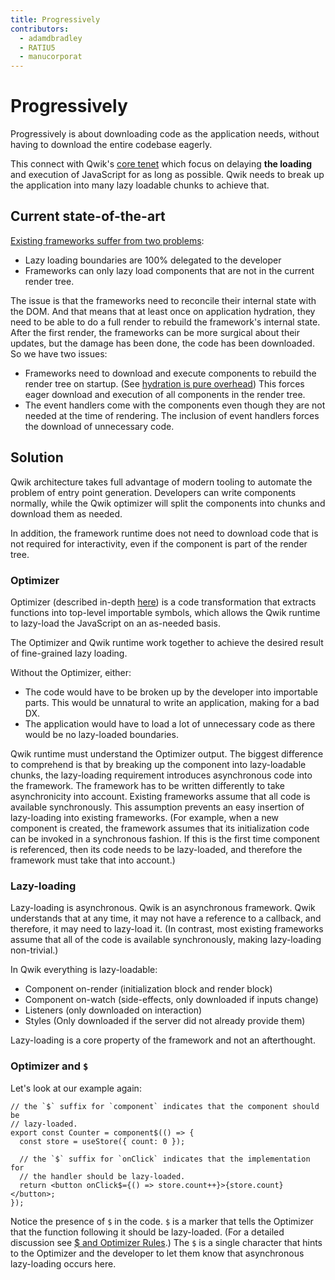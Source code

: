 ```yaml
---
title: Progressively
contributors:
  - adamdbradley
  - RATIU5
  - manucorporat
---
```


# Progressively

Progressively is about downloading code as the application needs, without having to download the entire codebase eagerly.

This connect with Qwik's [core tenet](../../think-qwik/index.mdx) which focus on delaying **the loading** and execution of JavaScript for as long as possible. Qwik needs to break up the application into many lazy loadable chunks to achieve that.

## Current state-of-the-art

[Existing frameworks suffer from two problems](https://www.builder.io/blog/dont-blame-the-developer-for-what-the-frameworks-did):

- Lazy loading boundaries are 100% delegated to the developer
- Frameworks can only lazy load components that are not in the current render tree.

The issue is that the frameworks need to reconcile their internal state with the DOM. And that means that at least once on application hydration, they need to be able to do a full render to rebuild the framework's internal state. After the first render, the frameworks can be more surgical about their updates, but the damage has been done, the code has been downloaded. So we have two issues:

- Frameworks need to download and execute components to rebuild the render tree on startup. (See [hydration is pure overhead](https://www.builder.io/blog/hydration-is-pure-overhead)) This forces eager download and execution of all components in the render tree.
- The event handlers come with the components even though they are not needed at the time of rendering. The inclusion of event handlers forces the download of unnecessary code.

## Solution

Qwik architecture takes full advantage of modern tooling to automate the problem of entry point generation. Developers can write components normally, while the Qwik optimizer will split the components into chunks and download them as needed.

In addition, the framework runtime does not need to download code that is not required for interactivity, even if the component is part of the render tree.

### Optimizer

Optimizer (described in-depth [here](../../advanced/optimizer/index.mdx)) is a code transformation that extracts functions into top-level importable symbols, which allows the Qwik runtime to lazy-load the JavaScript on an as-needed basis.

The Optimizer and Qwik runtime work together to achieve the desired result of fine-grained lazy loading.

Without the Optimizer, either:

- The code would have to be broken up by the developer into importable parts. This would be unnatural to write an application, making for a bad DX.
- The application would have to load a lot of unnecessary code as there would be no lazy-loaded boundaries.

Qwik runtime must understand the Optimizer output. The biggest difference to comprehend is that by breaking up the component into lazy-loadable chunks, the lazy-loading requirement introduces asynchronous code into the framework. The framework has to be written differently to take asynchronicity into account. Existing frameworks assume that all code is available synchronously. This assumption prevents an easy insertion of lazy-loading into existing frameworks. (For example, when a new component is created, the framework assumes that its initialization code can be invoked in a synchronous fashion. If this is the first time component is referenced, then its code needs to be lazy-loaded, and therefore the framework must take that into account.)

### Lazy-loading

Lazy-loading is asynchronous. Qwik is an asynchronous framework. Qwik understands that at any time, it may not have a reference to a callback, and therefore, it may need to lazy-load it. (In contrast, most existing frameworks assume that all of the code is available synchronously, making lazy-loading non-trivial.)

In Qwik everything is lazy-loadable:

- Component on-render (initialization block and render block)
- Component on-watch (side-effects, only downloaded if inputs change)
- Listeners (only downloaded on interaction)
- Styles (Only downloaded if the server did not already provide them)

Lazy-loading is a core property of the framework and not an afterthought.

### Optimizer and `$`

Let's look at our example again:

```tsx
// the `$` suffix for `component` indicates that the component should be
// lazy-loaded.
export const Counter = component$(() => {
  const store = useStore({ count: 0 });

  // the `$` suffix for `onClick` indicates that the implementation for
  // the handler should be lazy-loaded.
  return <button onClick$={() => store.count++}>{store.count}</button>;
});
```

Notice the presence of `$` in the code. `$` is a marker that tells the Optimizer that the function
following it should be lazy-loaded. (For a detailed discussion see [$ and Optimizer Rules](../../advanced/optimizer/index.mdx).)
The `$` is a single character that hints to the Optimizer and the developer to let them know
that asynchronous lazy-loading occurs here.
